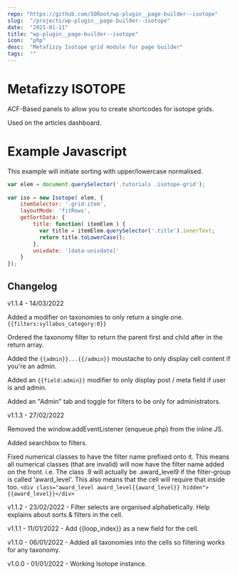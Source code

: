 ```yaml
---
repo: "https://github.com/IORoot/wp-plugin__page-builder--isotope"
slug:  "/projects/wp-plugin__page-builder--isotope"
date:  "2021-01-11"
title: "wp-plugin__page-builder--isotope"
icon:  "php"
desc:  "Metafizzy Isotope grid module for page builder"
tags:  ""
---
```



# Metafizzy ISOTOPE

ACF-Based panels to allow you to create shortcodes for isotope grids.

Used on the articles dashboard.

# Example Javascript

This example will initiate sorting with upper/lowercase normalised.

```javascript
var elem = document.querySelector('.tutorials .isotope-grid');
    
var iso = new Isotope( elem, {
	itemSelector: '.grid-item',
	layoutMode: 'fitRows',
	getSortData: {
		title: function( itemElem ) {
		  var title = itemElem.querySelector('.title').innerText;
		  return title.toLowerCase();
		},
		unixdate: '[data-unixdate]'
	}
});
```

## Changelog

v1.1.4 - 14/03/2022

Added a modifier on taxonomies to only return a single one. `{{filters:syllabus_category:0}}`

Ordered the taxonomy filter to return the parent first and child after in the return array.

Added the `{{admin}}...{{/admin}}` moustache to only display cell content if you're an admin.

Added an `{{field:admin}}` modifier to only display post / meta field if user is and admin.

Added an "Admin" tab and toggle for filters to be only for administrators.

v1.1.3 - 27/02/2022 

Removed the window.addEventListener (enqueue.php) from the inline JS.

Added searchbox to filters.

Fixed numerical classes to have the filter name prefixed onto it. This means all numerical classes (that are invalid) will now have the filter name added on the front. i.e. The class .9 will actually be .award_level9 if the filter-group is called 'award_level'. This also means that the cell will require that inside too. 
	`<div class="award_level award_level{{award_level}} hidden">{{award_level}}</div>`

v1.1.2 - 23/02/2022 - Filter selects are organised alphabetically. Help explains about sorts & filters in the cell.

v1.1.1 - 11/01/2022 - Add {{loop_index}} as a new field for the cell.

v1.1.0 - 06/01/2022 - Added all taxonomies into the cells so filtering works for any taxonomy.

v1.0.0 - 01/01/2022 - Working Isotope instance.